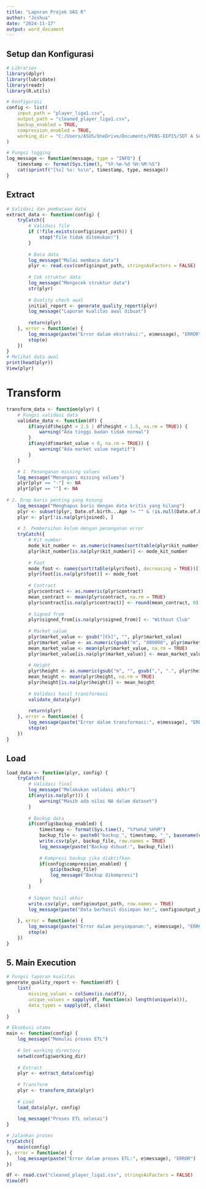 ---
title: "Laporan Projek UAS R"
author: "Joshua"
date: "2024-11-17"
output: word_document
---

## Setup dan Konfigurasi
```{r}
# Libraries
library(dplyr)
library(lubridate)
library(readr)
library(R.utils)

# Konfigurasi
config <- list(
    input_path = "player_liga1.csv",
    output_path = "cleaned_player_liga1.csv",
    backup_enabled = TRUE,
    compression_enabled = TRUE,
    working_dir = "C:/Users/ASUS/OneDrive/Documents/PENS-EEPIS/SDT A Semester 1 2024/Statistika/Projek akhir semester/3324600011_Joshua Remedial Syeba_ETL"
)

# Fungsi logging
log_message <- function(message, type = "INFO") {
    timestamp <- format(Sys.time(), "%Y-%m-%d %H:%M:%S")
    cat(sprintf("[%s] %s: %s\n", timestamp, type, message))
}
```

## Extract 
```{r}
# Validasi dan pembacaan data
extract_data <- function(config) {
    tryCatch({
        # Validasi file
        if (!file.exists(config$input_path)) {
            stop("File tidak ditemukan!")
        }
        
        # Baca data
        log_message("Mulai membaca data")
        plyr <- read.csv(config$input_path, stringsAsFactors = FALSE)
        
        # Cek struktur data
        log_message("Mengecek struktur data")
        str(plyr)
        
        # Quality check awal
        initial_report <- generate_quality_report(plyr)
        log_message("Laporan kualitas awal dibuat")
        
        return(plyr)
    }, error = function(e) {
        log_message(paste("Error dalam ekstraksi:", e$message), "ERROR")
        stop(e)
    })
}
# Melihat data awal
print(head(plyr))
View(plyr)
```

# Transform
```{r}
transform_data <- function(plyr) {
    # Fungsi validasi data
    validate_data <- function(df) {
        if(any(df$height > 2.5 | df$height < 1.5, na.rm = TRUE)) {
            warning("Ada tinggi badan tidak normal")
        }
        if(any(df$market_value < 0, na.rm = TRUE)) {
            warning("Ada market value negatif")
        }
    }

    # 1. Penanganan missing values
    log_message("Menangani missing values")
    plyr[plyr == "-"] <- NA
    plyr[plyr == ""] <- NA
    
# 2. Drop baris penting yang kosong
    log_message("Menghapus baris dengan data kritis yang hilang")
    plyr <- subset(plyr, Date.of.birth...Age != "" & !is.null(Date.of.birth...Age))
    plyr <- plyr[!is.na(plyr$joined), ]
    
    # 3. Pembersihan kolom dengan penanganan error
    tryCatch({
        # Kit number
        mode_kit_number <- as.numeric(names(sort(table(plyr$kit_number), decreasing = TRUE))[1])
        plyr$kit_number[is.na(plyr$kit_number)] <- mode_kit_number
        
        # Foot
        mode_foot <- names(sort(table(plyr$foot), decreasing = TRUE))[1]
        plyr$foot[is.na(plyr$foot)] <- mode_foot
        
        # Contract
        plyr$contract <- as.numeric(plyr$contract)
        mean_contract <- mean(plyr$contract, na.rm = TRUE)
        plyr$contract[is.na(plyr$contract)] <- round(mean_contract, 0)
        
        # Signed from
        plyr$signed_from[is.na(plyr$signed_from)] <- "Without Club"
        
        # Market value
        plyr$market_value <- gsub("[€k]", "", plyr$market_value)
        plyr$market_value <- as.numeric(gsub("m", "000000", plyr$market_value))
        mean_market_value <- mean(plyr$market_value, na.rm = TRUE)
        plyr$market_value[is.na(plyr$market_value)] <- mean_market_value
        
        # Height
        plyr$height <- as.numeric(gsub("m", "", gsub(",", ".", plyr$height)))
        mean_height <- mean(plyr$height, na.rm = TRUE)
        plyr$height[is.na(plyr$height)] <- mean_height
        
        # Validasi hasil transformasi
        validate_data(plyr)
        
        return(plyr)
    }, error = function(e) {
        log_message(paste("Error dalam transformasi:", e$message), "ERROR")
        stop(e)
    })
}
```

## Load
```{r}
load_data <- function(plyr, config) {
    tryCatch({
        # Validasi final
        log_message("Melakukan validasi akhir")
        if(any(is.na(plyr))) {
            warning("Masih ada nilai NA dalam dataset")
        }
        
        # Backup data
        if(config$backup_enabled) {
            timestamp <- format(Sys.time(), "%Y%m%d_%H%M")
            backup_file <- paste0("backup_", timestamp, "_", basename(config$output_path))
            write.csv(plyr, backup_file, row.names = TRUE)
            log_message(paste("Backup dibuat:", backup_file))
            
            # Kompresi backup jika diaktifkan
            if(config$compression_enabled) {
                gzip(backup_file)
                log_message("Backup dikompresi")
            }
        }
        
        # Simpan hasil akhir
        write.csv(plyr, config$output_path, row.names = TRUE)
        log_message(paste("Data berhasil disimpan ke:", config$output_path))
        
    }, error = function(e) {
        log_message(paste("Error dalam penyimpanan:", e$message), "ERROR")
        stop(e)
    })
}
```

## 5. Main Execution
```{r}
# Fungsi laporan kualitas
generate_quality_report <- function(df) {
    list(
        missing_values = colSums(is.na(df)),
        unique_values = sapply(df, function(x) length(unique(x))),
        data_types = sapply(df, class)
    )
}

# Eksekusi utama
main <- function(config) {
    log_message("Memulai proses ETL")
    
    # Set working directory
    setwd(config$working_dir)
    
    # Extract
    plyr <- extract_data(config)
    
    # Transform
    plyr <- transform_data(plyr)
    
    # Load
    load_data(plyr, config)
    
    log_message("Proses ETL selesai")
}

# Jalankan proses
tryCatch({
    main(config)
}, error = function(e) {
    log_message(paste("Error dalam proses ETL:", e$message), "ERROR")
})
```
```{r}
df <- read.csv("cleaned_player_liga1.csv", stringsAsFactors = FALSE)
View(df)
```


